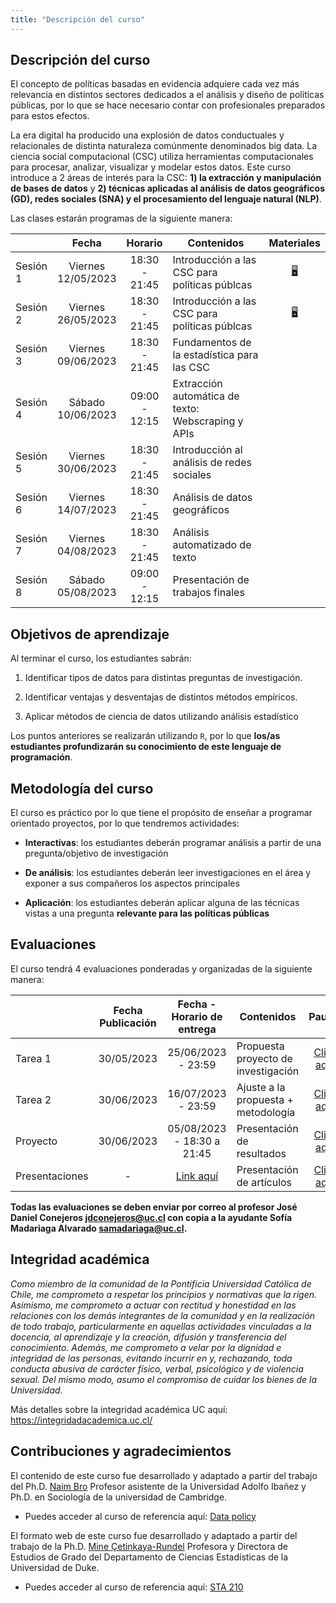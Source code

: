 ```yaml
---
title: "Descripción del curso"
---
```


## Descripción del curso

El concepto de políticas basadas en evidencia adquiere cada vez más relevancia en distintos sectores dedicados a el análisis y diseño de políticas públicas, por lo que se hace necesario contar con profesionales preparados para estos efectos.

La era digital ha producido una explosión de datos conductuales y relacionales de distinta naturaleza comúnmente denominados big data. La ciencia social computacional (CSC) utiliza herramientas computacionales para procesar, analizar, visualizar y modelar estos datos. Este curso introduce a 2 áreas de interés para la CSC: **1) la extracción y manipulación de bases de datos** y **2) técnicas aplicadas al análisis de datos geográficos (GD), redes sociales (SNA) y el procesamiento del lenguaje natural (NLP)**.

Las clases estarán programas de la siguiente manera: 

|           | Fecha                    | Horario       | Contenidos                                     | Materiales  |
|-----------|:--------------------:|:-------------:|----------------------------------------------|:-----------:|
| Sesión 1  | Viernes 12/05/2023       | 18:30 - 21:45 | Introducción a las CSC para políticas públcas  |  [🖥️](class/class-1.html "Clase 1"){aria-label="Clase 1 slides"} |  
| Sesión 2  | Viernes 26/05/2023       | 18:30 - 21:45 | Introducción a las CSC para políticas públcas  |  [🖥️](class/class-1.html "Clase 1"){aria-label="Clase 1 slides"} |  
| Sesión 3  | Viernes 09/06/2023       | 18:30 - 21:45 | Fundamentos de la estadística para las CSC     | |
| Sesión 4  | Sábado 10/06/2023        | 09:00 - 12:15 | Extracción automática de texto: Webscraping y APIs | |
| Sesión 5  | Viernes 30/06/2023       | 18:30 - 21:45 | Introducción al análisis de redes sociales     | |
| Sesión 6  | Viernes 14/07/2023       | 18:30 - 21:45 | Análisis de datos geográficos                  | |
| Sesión 7  | Viernes 04/08/2023       | 18:30 - 21:45 | Análisis automatizado de texto                 | | 
| Sesión 8  | Sábado 05/08/2023        | 09:00 - 12:15 | Presentación de trabajos finales               | |


## Objetivos de aprendizaje

Al terminar el curso, los estudiantes sabrán:

1. Identificar tipos de datos para distintas preguntas de investigación.

2. Identificar ventajas y desventajas de distintos métodos empíricos.

3. Aplicar métodos de ciencia de datos utilizando análisis estadístico

Los puntos anteriores se realizarán utilizando `R`, por lo que **los/as estudiantes profundizarán su conocimiento de este lenguaje de programación**.

## Metodología del curso

El curso es práctico por lo que tiene el propósito de enseñar a programar orientado proyectos, por lo que tendremos actividades: 

- **Interactivas**: los estudiantes deberán programar análisis a partir de una pregunta/objetivo de investigación

- **De análisis**: los estudiantes deberán leer investigaciones en el área y exponer a sus compañeros los aspectos principales

- **Aplicación**: los estudiantes deberán aplicar alguna de las técnicas vistas a una pregunta **relevante para las políticas públicas**

## Evaluaciones 

El curso tendrá 4 evaluaciones ponderadas y organizadas de la siguiente manera: 

|                   | Fecha Publicación       | Fecha - Horario de entrega       | Contenidos                           | Pautas |
|-------------------|:-----------------------:|:--------------------------------:|--------------------------------------|:-------:
| Tarea 1           | 30/05/2023              | 25/06/2023 - 23:59               | Propuesta proyecto de investigación  |[Click aquí](/exams/Tarea1.pdf "Pauta Tarea 1") |
| Tarea 2           | 30/06/2023              | 16/07/2023 - 23:59               | Ajuste a la propuesta + metodología  |[Click aquí](/exams/Tarea2.pdf "Pauta Tarea 2") |
| Proyecto          | 30/06/2023              | 05/08/2023 - 18:30 a 21:45       | Presentación de resultados           |[Click aquí](/exams/Proyecto.pdf "Pauta Proyecto") |
| Presentaciones    | -                       | [Link aquí](https://uccl0-my.sharepoint.com/:x:/g/personal/jdconejeros_uc_cl/Ed-gi54og-1MiaccCW2WG6EBdrPFG6ON3mvnrtvaCmP4Yw?e=k111Ew)                    | Presentación de artículos            | [Click aquí](/exams/Presentaciones.pdf "Pauta Presentación") |

**Todas las evaluaciones se deben enviar por correo al profesor José Daniel Conejeros [jdconejeros@uc.cl](jdconejeros@uc.cl) con copia a la ayudante Sofía Madariaga Alvarado [samadariaga@uc.cl](samadariaga@uc.cl).**


## Integridad académica

*Como miembro de la comunidad de la Pontificia Universidad Católica de Chile, me comprometo a respetar los principios y normativas que la rigen. Asimismo, me comprometo a actuar con rectitud y honestidad en las relaciones con los demás integrantes de la comunidad y en la realización de todo trabajo, particularmente en aquellas actividades vinculadas a la docencia, al aprendizaje y la creación, difusión y transferencia del conocimiento. Además, me comprometo a velar por la dignidad e integridad de las personas, evitando incurrir en y, rechazando, toda conducta abusiva de carácter físico, verbal, psicológico y de violencia sexual. Del mismo modo, asumo el compromiso de cuidar los bienes de la Universidad*.

Más detalles sobre la integridad académica UC aquí: [https://integridadacademica.uc.cl/](https://integridadacademica.uc.cl/)

## Contribuciones y agradecimientos

El contenido de este curso fue desarrollado y adaptado a partir del trabajo del Ph.D. [Naim Bro](https://naimbro.github.io/) Profesor asistente de la Universidad Adolfo Ibañez y Ph.D. en Sociología de la universidad de Cambridge.

- Puedes acceder al curso de referencia aquí: [Data policy](https://naimbro.github.io/programa_diplomado_2022.html)

El formato web de este curso fue desarrollado y adaptado a partir del trabajo de la Ph.D. [Mine Çetinkaya-Rundel](https://mine-cr.com/) Profesora y Directora de Estudios de Grado del Departamento de Ciencias Estadísticas de la Universidad de Duke.

- Puedes acceder al curso de referencia aquí: [STA 210](https://sta210-s22.github.io/website/)


